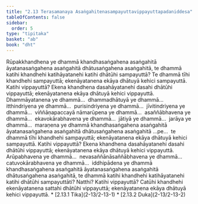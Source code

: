 ```yaml
---
title: "2.13 Terasamanaya Asaṅgahitenasampayuttavippayuttapadaniddesa"
tableOfContents: false
sidebar:
  order: 5
type: "tipitaka"
basket: "ab"
book: "dht"
---
```



<DynamicBreadcrumb />

<Division number="448" book="dht">

<Paragraph number="548" book="dht">
Rūpakkhandhena ye dhammā khandhasaṅgahena asaṅgahitā āyatanasaṅgahena asaṅgahitā dhātusaṅgahena asaṅgahitā, te dhammā katihi khandhehi katihāyatanehi katihi dhātūhi sampayuttā? Te dhammā tīhi khandhehi sampayuttā; ekenāyatanena ekāya dhātuyā kehici sampayuttā. Katihi vippayuttā? Ekena khandhena dasahāyatanehi dasahi dhātūhi vippayuttā; ekenāyatanena ekāya dhātuyā kehici vippayuttā.


</Paragraph>

</Division>
<Division number="449" book="dht">

<Paragraph number="549" book="dht">
Dhammāyatanena ye dhammā…  dhammadhātuyā ye dhammā…  itthindriyena ye dhammā…  purisindriyena ye dhammā…  jīvitindriyena ye dhammā…  viññāṇapaccayā nāmarūpena ye dhammā…  asaññābhavena ye dhammā…  ekavokārabhavena ye dhammā…  jātiyā ye dhammā…  jarāya ye dhammā…  maraṇena ye dhammā khandhasaṅgahena asaṅgahitā āyatanasaṅgahena asaṅgahitā dhātusaṅgahena asaṅgahitā …pe…  te dhammā tīhi khandhehi sampayuttā; ekenāyatanena ekāya dhātuyā kehici sampayuttā. Katihi vippayuttā? Ekena khandhena dasahāyatanehi dasahi dhātūhi vippayuttā; ekenāyatanena ekāya dhātuyā kehici vippayuttā.


</Paragraph>

</Division>
<Division number="450" book="dht">

<Paragraph number="550" book="dht">
Arūpabhavena ye dhammā…  nevasaññānāsaññābhavena ye dhammā…  catuvokārabhavena ye dhammā…  iddhipādena ye dhammā khandhasaṅgahena asaṅgahitā āyatanasaṅgahena asaṅgahitā dhātusaṅgahena asaṅgahitā, te dhammā katihi khandhehi katihāyatanehi katihi dhātūhi sampayuttāti? Natthi? Katihi vippayuttā? Catūhi khandhehi ekenāyatanena sattahi dhātūhi vippayuttā; ekenāyatanena ekāya dhātuyā kehici vippayuttā.

</Paragraph>
</Division>

<TableOfContents book="dht" section="2.13">
* [2.13.1 Tika](2-13/2-13-1)
* [2.13.2 Duka](2-13/2-13-2)
</TableOfContents>
